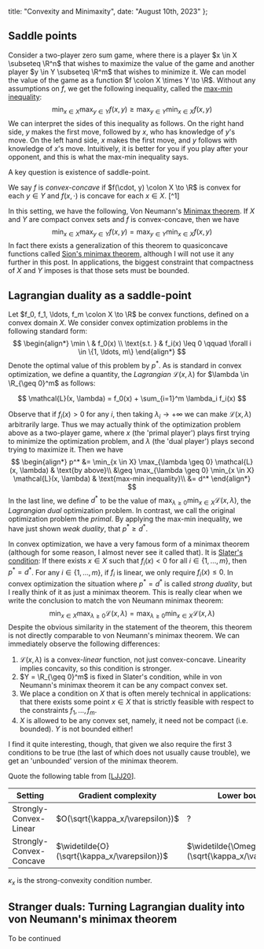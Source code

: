 
  title: "Convexity and Minimaxity",
  date: "August 10th, 2023"
};


## Saddle points
Consider a two-player zero sum game, where there is a player $x \in X \subseteq \R^n$
that wishes to maximize the value of the game and another player $y \in Y \subseteq \R^m$
that wishes to minimize it. We can model the value of the game as a function $f \colon X \times Y \to \R$.
Without any assumptions on $f$, we get the following inequality, called the [max-min inequality](https://en.wikipedia.org/wiki/Max–min_inequality):
$$
\min_{x \in X} \max_{y \in Y} f(x, y) \geq \max_{y \in Y} \min_{x \in X} f(x, y)
$$
We can interpret the sides of this inequality as follows. On the right hand side, $y$ makes the first move, followed by $x$, who has knowledge of $y$'s move.
On the left hand side, $x$ makes the first move, and $y$ follows with knowledge of $x$'s move.
Intuitively, it is better for you if you play after your opponent, and this is what the max-min inequality says.

A key question is existence of saddle-point.

We say $f$ is _convex-concave_ if 
$f(\cdot, y) \colon X \to \R$ is convex for each $y \in Y$ and $f(x, \cdot)$ is concave for each $x \in X$.
[^1]

In this setting, we have the following, Von Neumann's [Minimax theorem](https://en.wikipedia.org/wiki/Minimax_theorem).
<Theorem>
  If $X$ and $Y$ are compact convex sets and $f$ is convex-concave, then we have
  $$
  \min_{x \in X} \max_{y \in Y} f(x, y) = \max_{y \in Y} \min_{x \in X} f(x, y)
  $$
</Theorem>
In fact there exists a generalization of this theorem to quasiconcave functions called [Sion's minimax theorem](https://en.wikipedia.org/wiki/Sion%27s_minimax_theorem),
although I will not use it any further in this post.
In applications, the biggest constraint that compactness of $X$ and $Y$ imposes is that those sets must be bounded.

## Lagrangian duality as a saddle-point

Let $f_0, f_1, \ldots, f_m \colon X \to \R$ be convex functions, defined on a convex domain $X$.
We consider convex optimization problems in the following standard form:
$$
\begin{align*}
  \min \ & f_0(x) \\
  \text{s.t. } & f_i(x) \leq 0 \qquad \forall i \in \{1, \ldots, m\}
\end{align*}
$$
Denote the optimal value of this problem by $p^*$.
As is standard in convex optimization, we define a quantity, the _Lagrangian_ $\mathcal{L}(x, \lambda)$ for $\lambda \in \R_{\geq 0}^m$
as follows:

$$
  \mathcal{L}(x, \lambda) = f_0(x) + \sum_{i=1}^m \lambda_i f_i(x)
$$

Observe that if $f_i(x) > 0$ for any $i$, then taking $\lambda_i \to +\infty$
we can make $\mathcal{L}(x, \lambda)$ arbitrarily large.
Thus we may actually think of the optimization problem above as a two-player game,
where $x$ (the 'primal player') plays first trying to minimize the optimization problem, and $\lambda$ (the 'dual player') plays second trying to maximize it.
Then we have
$$
  \begin{align*}
  p^* &= \min_{x \in X} \max_{\lambda \geq 0} \mathcal{L}(x, \lambda) & \text{by above}\\
  &\geq \max_{\lambda \geq 0} \min_{x \in X} \mathcal{L}(x, \lambda) & \text{max-min inequality}\\
  &= d^*
  \end{align*}
$$
In the last line, we define $d^*$ to be the value of $\max_{\lambda \geq 0} \min_{x \in X} \mathcal{L}(x, \lambda)$,
the _Lagrangian dual_ optimization problem.
In contrast, we call the original optimization problem the _primal_.
By applying the max-min inequality, we have just shown _weak duality_, that $p^* \geq d^*$.

In convex optimization, we have a very famous form of a minimax theorem (although for some reason, I almost never see it called that).
It is [Slater's condition](https://en.wikipedia.org/wiki/Slater%27s_condition):
<Theorem>
  If there exists $x \in X$ such that $f_i(x) < 0$ for all $i \in \{1, \ldots, m\}$, then $p^* = d^*$.
  For any $i \in \{1, \ldots, m\}$, if $f_i$ is linear, we only require $f_i(x) \leq 0$.
</Theorem>
In convex optimization the situation where $p^* = d^*$ is called _strong duality_, but I really think of it as just a minimax theorem.
This is really clear when we write the conclusion to match the von Neumann minimax theorem:
$$
  \min_{x \in X} \max_{\lambda \geq 0} \mathcal{L}(x, \lambda) = \max_{\lambda \geq 0} \min_{x \in X} \mathcal{L}(x, \lambda)
$$
Despite the obvious similarity in the statement of the theorem, this theorem is not directly comparable to von Neumann's minimax theorem.
We can immediately observe the following differences:
1. $\mathcal{L}(x, \lambda)$ is a convex-_linear_ function, not just convex-concave. Linearity implies concavity, so this condition is stronger.
2. $Y = \R_{\geq 0}^m$ is fixed in Slater's condition, while in von Neumann's minimax theorem it can be any compact convex set.
3. We place a condition on $X$ that is often merely technical in applications: that there exists some point $x \in X$ that is strictly feasible with respect to the constraints $f_1, \ldots, f_m$.
4. $X$ is allowed to be any convex set, namely, it need not be compact (i.e. bounded). $Y$ is not bounded either!

I find it quite interesting, though, that given we also require the first 3 conditions to be true (the last of which does not usually cause trouble), we get an 'unbounded' version of the minimax theorem.

Quote the following table from \[[LJJ20](http://proceedings.mlr.press/v125/lin20a/lin20a.pdf)\].

| Setting | Gradient complexity | Lower bound |
| ------- | ------------------- | ----------- |
| Strongly-Convex-Linear | $O(\sqrt{\kappa_x/\varepsilon})$ | ? | 
| Strongly-Convex-Concave | $\widetilde{O}(\sqrt{\kappa_x/\varepsilon})$ | $\widetilde{\Omega}(\sqrt{\kappa_x/\varepsilon})$ |

$\kappa_x$ is the strong-convexity condition number.


## Stranger duals: Turning Lagrangian duality into von Neumann's minimax theorem

To be continued

